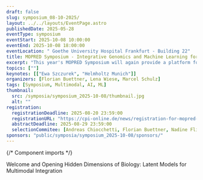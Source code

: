 ```yaml
---
draft: false
slug: symposium_08-10-2025/
layout: ../../layouts/EventPage.astro
publishedDate: 2025-05-28
eventType: symposium
eventStart: 2025-10-08 10:00:00
eventEnd: 2025-10-08 18:00:00
eventLocation: " Goethe University Hospital Frankfurt - Building 22"
title: MOPRED Symposium - Integrative Genomics and Machine Learning for Precision Health
excerpt: "This year's MOPRED Symposium will again provide a platform for researchers from various disciplines to discuss advances in multi-modal data integration and their applications in medicine. Participants can expect scientific talks, a poster session, and insights from a keynote speaker."
topics: [""]
keynotes: [["Ewa Szczurek", "Helmholtz Munich"]]
organizers: [Florian Buettner, Lena Wiese, Marcel Schulz]
tags: [Symposium, Multimodal, AI, ML]
thumbnail:
  src: /symposia/symposium_2025-10-08/thumbnail.jpg
  alt: ""
registration:
  registrationDeadline: 2025-08-20 23:59:00
  registrationURL: "https://cpi-online.de/news/registration-for-mopred-symposium-2025/"
  abstractDeadline: 2025-08-29 23:59:00
  selectionCommitee: [Andreas Chiocchetti, Florian Buettner, Nadine Flinner, Katharina Imkeller, Lena Wiese, Marcel Schulz]
sponsors: "public/symposia/symposium_2025-10-08/sponsors/"
---
```


{/* Component imports */}

<EventHero 
  title={frontmatter.title} 
  tags={frontmatter.tags} 
  excerpt={frontmatter.excerpt} 
  heroImgSrc={frontmatter.thumbnail.src} 
  eventStart={frontmatter.eventStart}
  eventEnd={frontmatter.eventEnd}
  location={frontmatter.eventLocation}
  organizers={frontmatter.organizers}
/>

<EventProgram title="Program" subtitle="Preliminary Overview" agendaFile="/symposia/symposium_2025-10-08/MOPRED_symposium_agenda_2025.pdf">
  <EventProgramPoint title="Welcome" timeframe="10:00">
    Welcome and Opening
  </EventProgramPoint>
  <EventProgramHeading title="I - Genomic Embeddings, Knowledge Graphs & Personalized Prediction" />
  <EventProgramPoint timeframe="10:10" title="Scientific Talks" />
  <EventProgramPoint timeframe="11:50" title="Poster Short Talks" />
  <EventProgramPoint timeframe="12:00" title="Group Photo" />
  <EventProgramPoint timeframe="12:05" title="Lunch Break" />
  <EventProgramPoint timeframe="12:30" title="Lunch & Poster Session" />
  <EventProgramHeading title="II - Transcriptome Models" />
  <EventProgramPoint timeframe="13:45" title="Scientific Talks" />
  <EventProgramPoint timeframe="14:45" title="Ewa Szczurek - Keynote Lecture">
    Hidden Dimensions of Biology:  
    Latent Models for Multimodal Integration
  </EventProgramPoint>
  <EventProgramPoint timeframe="15:20" title="Poster Award" />
  <EventProgramPoint timeframe="15:25" title="Poster Session II & Coffee Break" />
  <EventProgramHeading title="III - Aging, Cancer Biology & Single-Cell Atlases" />
  <EventProgramPoint timeframe="16:30" title="Scientific Talks" />
  <EventProgramPoint timeframe="17:55" title="Closing Remark" />
</EventProgram >

<KeynoteCollection title="Keynote Speaker" subtitle="Multi-modal Integration">
  <Keynote cardImgSrc="/symposia/symposium_2025-10-08/keynote_ewa_szczurek.png" name={frontmatter.keynotes[0][0]} institution={frontmatter.keynotes[0][1]} />
</KeynoteCollection>

<Registration 
  regUntil={frontmatter.registration.registrationDeadline} 
  regUrl={frontmatter.registration.registrationURL}
  notifUntil={frontmatter.registration.abstractDeadline} 
  commitee={frontmatter.registration.selectionCommitee}
  sponsors={frontmatter.sponsors}
/>
